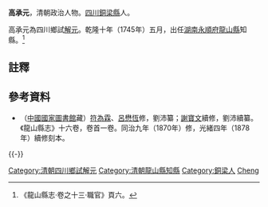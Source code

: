 '''高承元'''，清朝政治人物。[[四川|四川]][[銅梁縣|銅梁縣]]人。

高承元為四川鄉試[[解元|解元]]。乾隆十年（1745年）五月，出任[[湖南|湖南]][[永順府|永順府]][[龍山縣|龍山縣]]知縣。<ref>《龍山縣志·卷之十三·職官》頁六。</ref>

==註釋==
{{reflist}}

==參考資料==
*（[[中國國家圖書館|中國國家圖書館]]藏）[[符為霖|符為霖]]、[[呂懋恆|呂懋恆]]修，劉沛纂；[[謝寶文|謝寶文]]續修，劉沛續纂。《龍山縣志》十六卷，卷首一卷。同治九年（1870年）修，光緒四年（1878年）續修刻本。

{{-}}
{{start box}}
{{s-off}}
{{succession box|[[李芳|李芳]]|[[戴錫|戴錫]]|[[湖南|湖南]][[永順府|永順府]][[龍山縣|龍山縣]][[知縣|知縣]]（[[龍山縣知縣列表|列表]]）|<small>乾隆十年（1745年）五月上任</small>}}
{{end box}}

{{DEFAULTSORT:Gao高}}
[[Category:清朝四川鄉試解元|Category:清朝四川鄉試解元]]
[[Category:清朝龍山縣知縣|Category:清朝龍山縣知縣]]
[[Category:銅梁人|Category:銅梁人]]
[[Category:高姓|Cheng]]